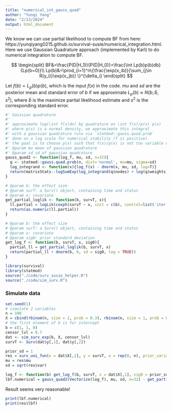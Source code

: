 ```yaml
---
title: "numerical_int_gauss_quad"
author: "Yunqi Yang"
date: "2/13/2024"
output: html_document
---
```


We know we can use partial likelihood to compute BF from here: https://yunqiyang0215.github.io/survival-susie/numerical_integration.html. Here we use Gaussian Quadrature approach (implemented by Karl) to do numerical integration to compute BF.

$$
  \begin{split}
BF&=\frac{P(D|H_1)}{P(D|H_0)}=\frac{\int Lp(b)p(b)db}{Lp(b=0)}\\
Lp(b)&=\prod_{i=1}^n\{\frac{\exp(x_ib)}{\sum_{j\in R(y_i)}\exp(x_jb)} \}^{\delta_i}
\end{split}
$$


Let $f(b)=L_p(b)p(b)$, which is the input $f(x)$ in the code. *mu* and *sd* are the posterior mean and standard error of $b$ if we approximate $L_p(b)\approx N(b;\hat b, s^2)$, where $\hat b$ is the maximize partial likelihood estimate and $s^2$ is the corresponding standard error. 


```r
#' Gaussian quadrature
#'
#' approximate log(\int f(x)dx) by quadrature on \int f(x)/p(x) p(x)
#' where p(x) is a normal density, we approximate this integral
#' with a gaussian quadrature rule via `statmod::gauss.quad.prob`
#' done on a log scale for numerical stability (f is positive)
#' the goal is to choose p(x) such that f(x)/p(x) is not too variable near the mode
#' @param mu mean of gaussian quadrature
#' @param sd sd of gaussian quadrature
gauss_quad2 <- function(log_f, mu, sd, n=32){
  q <- statmod::gauss.quad.prob(n, dist='normal', mu=mu, sigma=sd)
  log_integrand <- function(x){log_f(x) - dnorm(x, mu, sd, log=T)}
  return(matrixStats::logSumExp(log_integrand(q$nodes) + log(q$weights)))
}
```

```r
# @param b: the effect size
# @param surT: a Surv() object, containing time and status
# @param x: covariate
get_partial_loglik <- function(b, survT, x){
  ll.partial = logLik(coxph(survT ~ x, init = c(b), control=list('iter.max'= 0, timefix=FALSE)))
  return(as.numeric(ll.partial))
}

# @param b: the effect size
# @param surT: a Surv() object, containing time and status
# @param x: covariate
# @param sig0: prior standard deviation
get_log_f <- function(b, survT, x, sig0){
  partial_ll = get_partial_loglik(b, survT, x)
  return(partial_ll + dnorm(b, 0, sd = sig0, log = TRUE))
}

```

```r
library(survival)
library(statmod)
source("./code/surv_susie_helper.R")
source("./code/sim_surv.R")
```


### Simulate data

```r
set.seed(1)
# simulate 2 variables 
n = 100
X = cbind(rbinom(n, size = 2, prob = 0.3), rbinom(n, size = 1, prob = 0.3))
# the first element of b is for intercept
b = c(1, 1, 0)
censor_lvl = 0.7
dat <- sim_surv_exp(b, X, censor_lvl)
survT <- Surv(dat$y[,1], dat$y[,2])

```

```r
prior_sd = 1
res = surv_uni_fun(x = dat$X[,1], y = survT, o = rep(0, n), prior_variance = prior_sd^2)
mu = res$mu
sd = sqrt(res$var)
```

```r
log_f <- function(b) get_log_f(b, survT, x = dat$X[,1], sig0 = prior_sd)
lbf.numerical = gauss_quad2(Vectorize(log_f), mu, sd, n=32) - get_partial_loglik(b = 0, survT, dat$X[,1])
```

Result seems very reasonable!

```r
print(lbf.numerical)
print(res$lbf)
```

